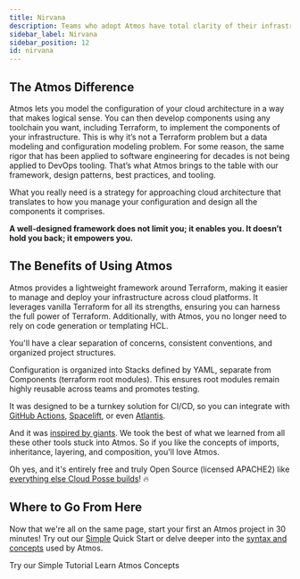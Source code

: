```yaml
---
title: Nirvana
description: Teams who adopt Atmos have total clarity of their infrastructure.
sidebar_label: Nirvana
sidebar_position: 12
id: nirvana
---
```


## The Atmos Difference

Atmos lets you model the configuration of your cloud architecture in a way that makes logical sense. 
You can then develop components using any toolchain you want, including Terraform, to implement
the components of your infrastructure. This is why it’s not a Terraform problem but a data modeling and
configuration modeling problem. For some reason, the same rigor that has been applied to software engineering
for decades is not being applied to DevOps tooling. That’s what Atmos brings to the table with our framework, 
design patterns, best practices, and tooling.

What you really need is a strategy for approaching cloud architecture that translates to how you manage your configuration
and design all the components it comprises. 

**A well-designed framework does not limit you; it enables you. It doesn’t hold you back; it empowers you.**

## The Benefits of Using Atmos

Atmos provides a lightweight framework around Terraform, making it easier to manage and deploy your infrastructure
across cloud platforms. It leverages vanilla Terraform for all its strengths, ensuring you can harness the full power
of Terraform. Additionally, with Atmos, you no longer need to rely on code generation or templating HCL.

You'll have a clear separation of concerns, consistent conventions, and organized project structures.

Configuration is organized into Stacks defined by YAML, separate from Components (terraform root modules).
This ensures root modules remain highly reusable across teams and promotes testing.  

It was designed to be a turnkey solution for CI/CD, so you can integrate with
[GitHub Actions](https://atmos.tools/integrations/github-actions), [Spacelift](https://atmos.tools/integrations/spacelift),
or even [Atlantis](https://atmos.tools/integrations/atlantis).

And it was [inspired by giants](/reference/alternatives). We took the best of what we learned from all these other tools stuck into Atmos.
So if you like the concepts of imports, inheritance, layering, and composition, you'll love Atmos.

Oh yes, and it's entirely free and truly Open Source (licensed APACHE2) like [everything else Cloud Posse builds](https://github.com/cloudposse)! 🔥

## Where to Go From Here

Now that we're all on the same page, start your first an Atmos project in 30 minutes! 
Try out our [Simple](/quick-start/simple) Quick Start or delve deeper into the [syntax and concepts](/core-concepts) used by Atmos.

<Link
    to="/quick-start/simple"
    className="button button--lg button--primary">
    Try our Simple Tutorial
</Link>

<Link
    to="/core-concepts"
    className="button button--lg button--outline button--primary ml20">
    Learn Atmos Concepts
</Link>
